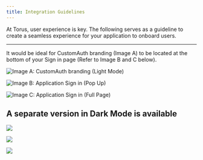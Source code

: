 ```yaml
---
title: Integration Guidelines
---
```


At Torus, user experience is key. The following serves as a guideline to create
a seamless experience for your application to onboard users.

---

It would be ideal for CustomAuth branding \(Image A\) to be located at the
bottom of your Sign in page \(Refer to Image B and C below\).

![Image A: CustomAuth branding (Light Mode)](/contents/directauth-logo.png)

![Image B: Application Sign in (Pop Up)](/contents/app-signin-popup.png)

![Image C: Application Sign in (Full Page)](/contents/app-sign-in-full-screen.png)

## A separate version in Dark Mode is available

![](/contents/directauth-dark-logo.png)

![](/contents/app-signin-popup-dark-mode.png)

![](/contents/app-sign-in-full-screen-dark-mode.png)
